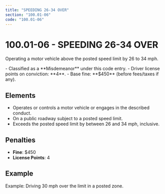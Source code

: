 ```yaml
---
title: "SPEEDING 26-34 OVER"
section: "100.01-06"
code: "100.01-06"
---
```





# 100.01-06 - SPEEDING 26-34 OVER

Operating a motor vehicle above the posted speed limit by 26 to 34 mph.

<Aside type="caution" title="Charge Type: Misdemeanor">
- Classified as a **Misdemeanor** under this code entry.
- Driver license points on conviction: **4**.
- Base fine: **$450** (before fees/taxes if any).
</Aside>

## Elements
- Operates or controls a motor vehicle or engages in the described conduct.
- On a public roadway subject to a posted speed limit.
- Exceeds the posted speed limit by between 26 and 34 mph, inclusive.

## Penalties
- **Fine**: $450
- **License Points**: 4

## Example
Example: Driving 30 mph over the limit in a posted zone.
